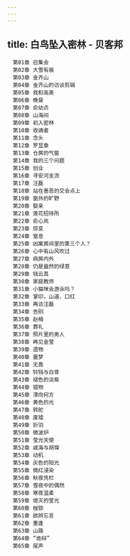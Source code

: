 ```yaml
---
---
---
```

title: 白鸟坠入密林 - 贝客邦
---


```
　第01章 召集会
　第02章 大雪有痕
　第03章 金齐山
　第04章 金齐山的访谈剪辑
　第05章 我和高美
　第06章 晚餐
　第07章 俞幼贞
　第08章 山海间
　第09章 初入密林
　第10章 收魂者
　第11章 念头
　第12章 罗显章
　第13章 仓房的气窗
　第14章 我的三个问题
　第15章 创业
　第16章 寻安河支流
　第17章 汪磊
　第18章 站在善恶的交会点上
　第19章 窗外的旷野
　第20章 娶亲
　第21章 莲花招待所
　第22章 俞心岚
　第23章 惊变
　第24章 窒息
　第25章 凶案房间里的第三个人？
　第26章 心中有山风吹过
　第27章 病房内外
　第28章 仍是盎然的绿意
　第29章 钱云其
　第30章 家庭教师
　第31章 小猫咪会游泳吗？
　第32章 掌印，山道，口红
　第33章 再访汪磊
　第34章 告别
　第35章 赵楠
　第36章 葬礼
　第37章 照片里的男人
　第38章 再见金莹
　第39章 遗物
　第40章 噩梦
　第41章 无畏
　第42章 铃铛与白骨
　第43章 褪色的淡紫
　第44章 猎物
　第45章 漂向何方
　第46章 黄色的光
　第47章 转舵
　第48章 废墟
　第49章 折羽
　第50章 微波炉
　第51章 莹光天使
　第52章 戚海与胡琛
　第53章 动机
　第54章 灰色的阳光
　第55章 微红浸染
　第56章 秋夜凭栏
　第57章 雪夜中的偶然
　第58章 寒夜温柔
　第59章 熄灭的莹光
　第60章 枷锁
　第61章 欲辨忘言
　第62章 重逢
　第63章 山路
　第64章 “诡辩”
　第65章 尾声
```